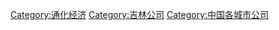 [[Category:通化经济|Category:通化经济]]
[[Category:吉林公司|Category:吉林公司]]
[[Category:中国各城市公司|Category:中国各城市公司]]